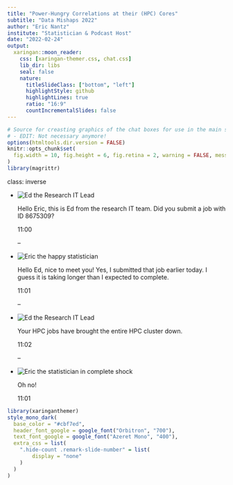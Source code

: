 ```yaml
---
title: "Power-Hungry Correlations at their (HPC) Cores"
subtitle: "Data Mishaps 2022"
author: "Eric Nantz"
institute: "Statistician & Podcast Host"
date: "2022-02-24"
output:
  xaringan::moon_reader:
    css: [xaringan-themer.css, chat.css]
    lib_dir: libs
    seal: false
    nature:
      titleSlideClass: ["bottom", "left"]
      highlightStyle: github
      highlightLines: true
      ratio: "16:9"
      countIncrementalSlides: false
---
```


```r
# Source for creasting graphics of the chat boxes for use in the main slides
# - EDIT: Not necessary anymore!
options(htmltools.dir.version = FALSE)
knitr::opts_chunk$set(
  fig.width = 10, fig.height = 6, fig.retina = 2, warning = FALSE, message = FALSE
)
library(magrittr)
```

class: inverse

<ul class="nobull">
<li>
<div class="container">
  <img src="img/ed_dillinger.png" alt="Ed the Research IT Lead">
  <p>Hello Eric, this is Ed from the research IT team. Did you submit a job with ID 8675309?</p>
  <span class="time-right">11:00</span>
</div>
</li>

--

<li>
<div class="container darker">
  <img src="img/eric_happy.png" alt="Eric the happy statistician" class="right">
  <p>Hello Ed, nice to meet you! Yes, I submitted that job earlier today. I guess it is taking longer than I expected to complete.</p>
  <span class="time-left">11:01</span>
</div>
</li>

--

<li>
<div class="container">
  <img src="img/ed_dillinger.png" alt="Ed the Research IT Lead">
  <p>Your HPC jobs have brought the entire HPC cluster down.</p>
  <span class="time-right">11:02</span>
</div>
</li>

--

<li>
<div class="container darker">
  <img src="img/eric_shock.png" alt="Eric the statistician in complete shock" class="right">
  <p>Oh no!</p>
  <span class="time-left">11:01</span>
</div>
</li>
</ul>

```r
library(xaringanthemer)
style_mono_dark(
  base_color = "#cbf7ed",
  header_font_google = google_font("Orbitron", "700"),
  text_font_google = google_font("Azeret Mono", "400"),
  extra_css = list(
    ".hide-count .remark-slide-number" = list(
        display = "none"
    )
  )
)
```

